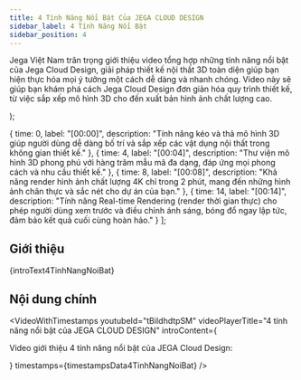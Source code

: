 ```yaml
---
title: 4 Tính Năng Nổi Bật Của JEGA CLOUD DESIGN
sidebar_label: 4 Tính Năng Nổi Bật
sidebar_position: 4
---
```



  <p>
    Jega Việt Nam trân trọng giới thiệu video tổng hợp những tính năng nổi bật của Jega Cloud Design, giải pháp thiết kế nội thất 3D toàn diện giúp bạn hiện thực hóa mọi ý tưởng một cách dễ dàng và nhanh chóng. Video này sẽ giúp bạn khám phá cách Jega Cloud Design đơn giản hóa quy trình thiết kế, từ việc sắp xếp mô hình 3D cho đến xuất bản hình ảnh chất lượng cao.
  </p>
);

  { time: 0, label: "[00:00]", description: "Tính năng kéo và thả mô hình 3D giúp người dùng dễ dàng bố trí và sắp xếp các vật dụng nội thất trong không gian thiết kế." },
  { time: 4, label: "[00:04]", description: "Thư viện mô hình 3D phong phú với hàng trăm mẫu mã đa dạng, đáp ứng mọi phong cách và nhu cầu thiết kế." },
  { time: 8, label: "[00:08]", description: "Khả năng render hình ảnh chất lượng 4K chỉ trong 2 phút, mang đến những hình ảnh chân thực và sắc nét cho dự án của bạn." },
  { time: 14, label: "[00:14]", description: "Tính năng Real-time Rendering (render thời gian thực) cho phép người dùng xem trước và điều chỉnh ánh sáng, bóng đổ ngay lập tức, đảm bảo kết quả cuối cùng hoàn hảo." }
];

## Giới thiệu

{introText4TinhNangNoiBat}

## Nội dung chính

<VideoWithTimestamps
  youtubeId="tBiIdhdtpSM"
  videoPlayerTitle="4 tính năng nổi bật của JEGA CLOUD DESIGN"
  introContent={<p>Video giới thiệu 4 tính năng nổi bật của JEGA Cloud Design:</p>}
  timestamps={timestampsData4TinhNangNoiBat}
/>
